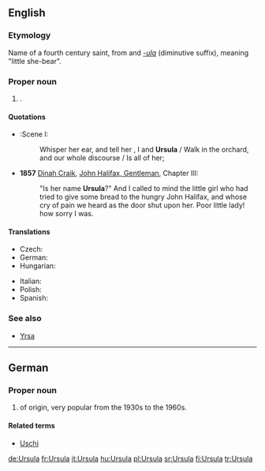 {{also|Uršula|Úrsula}}
==English==

===Etymology===
Name of a fourth century saint, from {{etyl|la}} {{term|ursa||female bear|lang=la}} and ''[[-ula]]'' (diminutive suffix), meaning "little she-bear".

===Proper noun===
{{en-proper noun}}

# {{given name|female|from=Latin}}.

====Quotations====
* {{RQ:Shakespeare Ado|III}}:Scene I:
*: Whisper her ear, and tell her , I and '''Ursula''' / Walk in the orchard, and our whole discourse / Is all of her; 
* '''1857''' [[w:Dinah Craik|Dinah Craik]], [[s:John Halifax, Gentleman/Chapter III|John Halifax, Gentleman]], Chapter III:
*: "Is her name '''Ursula'''?" And I called to mind the little girl who had tried to give some bread to the hungry John Halifax, and whose cry of pain we heard as the door shut upon her. Poor little lady! how sorry I was.

====Translations====
{{trans-top|female given name}}
* Czech: {{t-|cs|Uršula}}
* German: {{t+|de|Ursula}}
* Hungarian: {{t+|hu|Orsolya}}
{{trans-mid}}
* Italian: {{t+|it|Orsola}}
* Polish: {{t+|pl|Urszula}}
* Spanish: {{t-|es|Úrsula}}
{{trans-bottom}}

===See also===
* [[Yrsa]]

----

==German==

===Proper noun===
{{infl|de|proper noun}}

# {{given name|female|lang=de}} of {{etyl|la|de}} origin, very popular from the 1930s to the 1960s.

====Related terms====
* [[Uschi]]

[[de:Ursula]]
[[fr:Ursula]]
[[it:Ursula]]
[[hu:Ursula]]
[[pl:Ursula]]
[[sr:Ursula]]
[[fi:Ursula]]
[[tr:Ursula]]